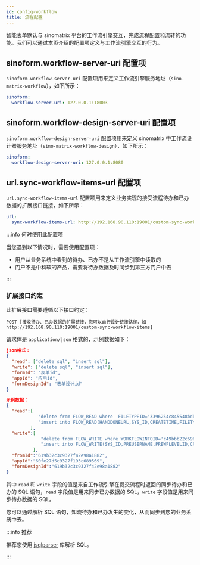 ```yaml
---
id: config-workflow
title: 流程配置
---
```


智能表单默认与 sinomatrix 平台的工作流引擎交互，完成流程配置和流转的功能。我们可以通过本页介绍的配置项定义与工作流引擎交互的行为。

## sinoform.workflow-server-uri 配置项

`sinoform.workflow-server-uri` 配置项用来定义工作流引擎服务地址（`sino-matrix-workflow`），如下所示：

```yaml title="application-dev.yml"
sinoform:
  workflow-server-uri: 127.0.0.1:18003
```

## sinoform.workflow-design-server-uri 配置项

`sinoform.workflow-design-server-uri` 配置项用来定义 sinomatrix 中工作流设计器服务地址（`sino-matrix-workflow-design`），如下所示：

```yaml title="application-dev.yml"
sinoform:
  workflow-design-server-uri: 127.0.0.1:8080
```

## url.sync-workflow-items-url 配置项

`url.sync-workflow-items-url` 配置项用来定义业务实现的接受流程待办和已办数据的扩展接口链接，如下所示：

```yaml title="application-dev.yml"
url:
  sync-workflow-items-url: http://192.168.90.110:19001/custom-sync-workflow-items
```

:::info 何时使用此配置项

当您遇到以下情况时，需要使用配置项：

- 用户从业务系统中看到的待办、已办不是从工作流引擎中读取的
- 门户不是中科软的产品，需要将待办数据及时同步到第三方门户中去

:::

### 扩展接口约定

此扩展接口需要遵循以下接口约定：

```http
POST [接收待办、已办数据的扩展链接，您可以自行设计链接路径，如http://192.168.90.110:19001/custom-sync-workflow-items]
```

请求体是 `application/json` 格式的，示例数据如下：

```json
json格式：
{
  "read": ["delete sql", "insert sql"],
  "write": ["delete sql", "insert sql"],
  "formId": "表单id",
  "appId": "应用id",
  "formDesignId": "表单设计id"
}

示例数据：
{
  "read":[
            "delete from FLOW_READ where  FILETYPEID='3396254c845548bdbbd1cd55973ac6f5' and DEPTID='18043' and USERID='1' and RECORDID='619b8f49ec2ee8ac2f5b32ef'",
            "insert into FLOW_READ(HANDDONEURL,SYS_ID,CREATETIME,FILETYPEID,SUPERWORKFLOW,ACCFLAG,DEPTNAME,USERID,ID,READFLAG,WORKFLOWID,SUPERFILETYPE,GIVEACCUSER,DOCID,W_BACKUP,STATTAG,DRAFTUSER,WORKFLOWNAME,SORTID,FILETYPENAME,DRAFTDEPT,ACCINFO,USERNAME,ATTR,ATTR2,READTIME,ATTR1,BACKUP1,FORMURL,TITLE,UNIQUEID,DEPTID,RECORDID,PARA,LOGID,ORGANISEID,ACCDEPTID) values('','67250','2021-12-10 08:33:53','3396254c845548bdbbd1cd55973ac6f5','','','系统管理部','1','ca9a13f16b26439b9fab8fc0bcc380c4','1','3396254c845548bdbbd1cd55973ac6f5','','','619b8f49ec2ee8ac2f5b32ef','','1','1','测试办结时间和起草部门名','4f96523e1dc04339b8ed432effc76b3e','测试办结时间和起草部门名','18043','','admin','intellisenseForm','','2021-12-10 08:33:53','','c49bbb22c698423eb7874e479aad9ee7','619b32c3c9327f42e98a1882','456456456456456456456','4f96523e1dc04339b8ed432effc76b3e','18043','619b8f49ec2ee8ac2f5b32ef','','46aef7122a6d4dddb5c34a35173ad82d','18043','')"
         ],
  "write":[
             "delete from FLOW_WRITE where WORKFLOWINFOID='c49bbb22c698423eb7874e479aad9ee7'",
             "insert into FLOW_WRITE(SYS_ID,PREUSERNAME,PREWFLEVELID,CREATETIME,FILETYPEID,WAITDOURL,WFLEVEID,PREUSERID,WFLEVENAME,SIGNTIME,LIMITTIME,SUPERWORKFLOW,DRAFTUSERNAME,PREORGANISEID,ACCFLAG,DEPTNAME,PREDEPTID,WORKFLOWINFOID,USERID,ID,WORKFLOWID,SUPERFILETYPE,GIVEACCUSER,PREWFLEVENAME,DOCID,W_BACKUP,STATTAG,OPSTATE,DRAFTUSER,WORKFLOWNAME,SORTID,FILETYPENAME,DRAFTDEPT,DRAFTWFLEVEID,ACCINFO,USERNAME,ATTR,ATTR2,BACKUP2,ATTR1,BACKUP1,FORMURL,TITLE,DEPTID,RECORDID,SIGNTAG,PREDEPTNAME,PARA,LOGID,ORGANISEID,ACCDEPTID,RECEIVETIME,DRAFTDEPTNAME) values('67250','admin','63d85a21-d42f-4640-bc55-63e2aaf96378','2021-12-10 08:33:53','3396254c845548bdbbd1cd55973ac6f5','/intellisense-form/619b32c3c9327f42e98a1882/todo','a272b4b1-470f-468e-a229-7d8675a08ec7','1','审批节点','','','','admin','18043','0','公文处/金融保险部/演示部门','18043','c49bbb22c698423eb7874e479aad9ee7','4028d00e6f16845c016f79dda0c20231','4f8d967525d744a08db02a3c00ab3234','3396254c845548bdbbd1cd55973ac6f5','','','开始节点','619b8f49ec2ee8ac2f5b32ef','','1','0','1','测试办结时间和起草部门名','4f96523e1dc04339b8ed432effc76b3e','测试办结时间和起草部门名','18043','63d85a21-d42f-4640-bc55-63e2aaf96378','','汪芳','intellisenseForm','','','','','619b32c3c9327f42e98a1882','456456456456456456456','4028d00e6ec96438016ec97b4b10000b','619b8f49ec2ee8ac2f5b32ef','0','系统管理部','','b7a9b0fa987649b5aac3ca600069a5b4','4028d00e6ec42073016ec4629a490001','','2021-12-10 08:33:53','系统管理部')"
          ],
  "fromId":"619b32c3c9327f42e98a1882",
  "appId":"60fe27d5c9327f193c689569",
  "formDesignId":"619b32c3c9327f42e98a1882"
}
```

其中 `read` 和 `write` 字段的值是来自工作流引擎在提交流程时返回的同步待办和已办的 SQL 语句，`read` 字段值是用来同步已办数据的 SQL，`write` 字段值是用来同步待办数据的 SQL。

您可以通过解析 SQL 语句，知晓待办和已办发生的变化，从而同步到您的业务系统中去。

:::info 推荐

推荐您使用 [jsqlparser](https://github.com/JSQLParser/JSqlParser) 库解析 SQL。

:::
